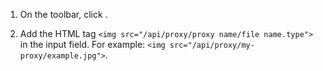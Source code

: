1. On the toolbar, click <img src="https://tlkfrontprod.azureedge.net/portal-production/static/uploaded/images/1675425172020/1675425172020_original_svg.svg" alt="" />.

1. Add the HTML tag `<img src="/api/proxy/proxy name/file name.type">` in the input field. For example: `<img src="/api/proxy/my-proxy/example.jpg">`.